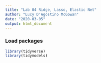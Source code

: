 ```yaml
---
title: "Lab 04 Ridge, Lasso, Elastic Net"
author: "Lucy D'Agostino McGowan"
date: "2020-03-05"
output: html_document
---
```


### Load packages

```r
library(tidyverse) 
library(tidymodels)
```


